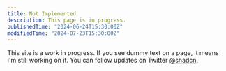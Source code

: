 ```yaml
---
title: Not Implemented
description: This page is in progress.
publishedTime: "2024-06-24T15:30:00Z"
modifiedTime: "2024-07-23T15:30:00Z"
---
```


<Callout icon="💡" type="info">

This site is a work in progress. If you see dummy text on a page, it means I'm still working on it. You can follow updates on Twitter [@shadcn](https://twitter.com/shadcn).

</Callout>
